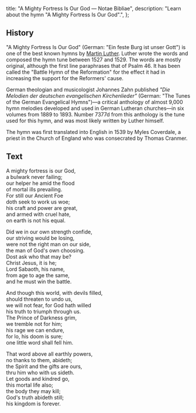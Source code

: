   title: "A Mighty Fortress Is Our God — Notae Bibliae",
  description: "Learn about the hymn \"A Mighty Fortress Is Our God\".",
};

<Initial text="A Mighty Fortress Is Our God" />

## History

"A Mighty Fortress Is Our God" (German: "Ein feste Burg ist unser Gott") is one of the best known hymns by [Martin Luther](/meditations/a-brief-history-of-the-reformation-part-3#martin-luther). Luther wrote the words and composed the hymn tune between 1527 and 1529. The words are mostly original, although the first line paraphrases that of Psalm 46. It has been called the "Battle Hymn of the Reformation" for the effect it had in increasing the support for the Reformers' cause.

German theologian and musicologist Johannes Zahn published *"Die Melodien der deutschen evangelischen Kirchenlieder"* (German: "The Tunes of the German Evangelical Hymns")—a critical anthology of almost 9,000 hymn melodies developed and used in German Lutheran churches—in six volumes from 1889 to 1893. Number 7377d from this anthology is the tune used for this hymn, and was most likely written by Luther himself.

The hymn was first translated into English in 1539 by Myles Coverdale, a priest in the Church of England who was consecrated by Thomas Cranmer.

## Text

A mighty fortress is our God,<br/>
a bulwark never failing;<br/>
our helper he amid the flood<br/>
of mortal ills prevailing.<br/>
For still our Ancient Foe<br/>
doth seek to work us woe;<br/>
his craft and power are great,<br/>
and armed with cruel hate,<br/>
on earth is not his equal.

Did we in our own strength confide,<br/>
our striving would be losing,<br/>
were not the right man on our side,<br/>
the man of God's own choosing.<br/>
Dost ask who that may be?<br/>
Christ Jesus, it is he;<br/>
Lord Sabaoth, his name,<br/>
from age to age the same,<br/>
and he must win the battle.

And though this world, with devils filled,<br/>
should threaten to undo us,<br/>
we will not fear, for God hath willed<br/>
his truth to triumph through us.<br/>
The Prince of Darkness grim,<br/>
we tremble not for him;<br/>
his rage we can endure,<br/>
for lo, his doom is sure;<br/>
one little word shall fell him.

That word above all earthly powers,<br/>
no thanks to them, abideth;<br/>
the Spirit and the gifts are ours,<br/>
thru him who with us sideth.<br/>
Let goods and kindred go,<br/>
this mortal life also;<br/>
the body they may kill;<br/>
God's truth abideth still;<br/>
his kingdom is forever.
